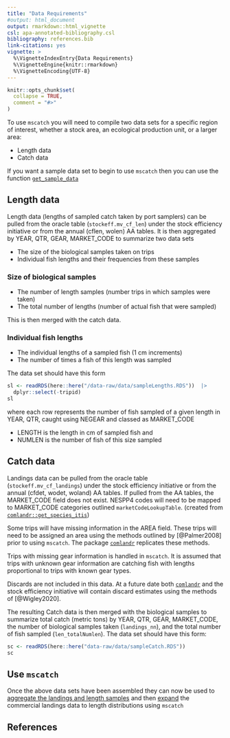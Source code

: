 ```yaml
---
title: "Data Requirements"
#output: html_document
output: rmarkdown::html_vignette
csl: apa-annotated-bibliography.csl
bibliography: references.bib
link-citations: yes
vignette: >
  %\VignetteIndexEntry{Data Requirements}
  %\VignetteEngine{knitr::rmarkdown}
  %\VignetteEncoding{UTF-8}
---
```


```r
knitr::opts_chunk$set(
  collapse = TRUE,
  comment = "#>"
)
```

To use `mscatch` you will need to compile two data sets for a specific region of interest, whether a stock area, an ecological production unit, or a larger area:

* Length data
* Catch data

If you want a sample data set to begin to use `mscatch` then you can use the function [`get_sample_data`](../reference/get_sample_data.html)

## Length data

Length data (lengths of sampled catch taken by port samplers) can be pulled from the oracle table (`stockeff.mv_cf_len`) under the stock efficiency initiative or from the annual (cflen, wolen) AA tables. It is then aggregated by YEAR, QTR, GEAR, MARKET_CODE to summarize two data sets

* The size of the biological samples taken on trips
* Individual fish lengths and their frequencies from these samples

### Size of biological samples

* The number of length samples (number trips in which samples were taken) 
* The total number of lengths (number of actual fish that were sampled) 

This is then merged with the catch data.

### Individual fish lengths

* The individual lengths of a sampled fish (1 cm increments)
* The number of times a fish of this length was sampled

The data set should have this form

``` r
sl <- readRDS(here::here("/data-raw/data/sampleLengths.RDS"))  |> 
  dplyr::select(-tripid)
sl
```

where each row represents the number of fish sampled of a given length in YEAR, QTR, caught using NEGEAR and classed as MARKET_CODE

* LENGTH is the length in cm of sampled fish and 
* NUMLEN is the number of fish of this size sampled 

## Catch data

Landings data can be pulled from the oracle table (`stockeff.mv_cf_landings`) under the stock efficiency initiative or from the annual (cfdet, wodet, woland) AA tables. If pulled from the AA tables, the MARKET_CODE field does not exist. NESPP4 codes will need to be mapped to MARKET_CODE categories outlined `marketCodeLookupTable`. (created from [`comlandr::get_species_itis`](https://noaa-edab.github.io/comlandr/reference/get_species_itis.html))

Some trips will have missing information in the AREA field. These trips will need to be assigned an area using the methods outlined by [@Palmer2008] prior to using `mscatch`. The package [`comlandr`](https://noaa-edab.github.io/comlandr/index.html) replicates these methods.

Trips with missing gear information is handled in `mscatch`. It is assumed that trips with unknown gear information are catching fish with lengths proportional to trips with known gear types.

Discards are not included in this data. At a future date both [`comlandr`](https://noaa-edab.github.io/comlandr/index.html) and the stock efficiency initiative will contain discard estimates using the methods of [@Wigley2020].

The resulting Catch data is then merged with the biological samples to summarize total catch (metric tons) by YEAR, QTR, GEAR, MARKET_CODE, the number of biological samples taken (`landings_nn`), and the total number of fish sampled (`len_totalNumlen`). The data set should have this form:

``` r
sc <- readRDS(here::here("data-raw/data/sampleCatch.RDS"))
sc
```


## Use `mscatch`

Once the above data sets have been assembled they can now be used to [aggregate the landings and length samples](aggregationRules.html) and then [expand](catchExpansion.html) the commercial landings data to length distributions using `mscatch`


## References

